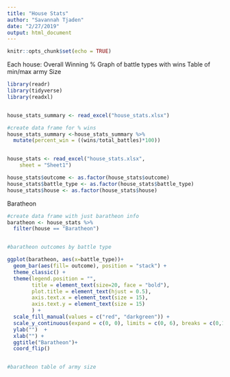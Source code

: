 ```yaml
---
title: "House Stats"
author: "Savannah Tjaden"
date: "2/27/2019"
output: html_document
---
```


```r
knitr::opts_chunk$set(echo = TRUE)
```


Each house:
Overall Winning %
Graph of battle types with wins
Table of min/max army Size


```r

library(readr)
library(tidyverse)
library(readxl)


house_stats_summary <- read_excel("house_stats.xlsx")

#create data frame for % wins
house_stats_summary <-house_stats_summary %>% 
  mutate(percent_win = ((wins/total_battles)*100))


house_stats <- read_excel("house_stats.xlsx", 
    sheet = "Sheet1")

house_stats$outcome <- as.factor(house_stats$outcome)
house_stats$battle_type <- as.factor(house_stats$battle_type)
house_stats$house <- as.factor(house_stats$house)


```

Baratheon
```r


#create data frame with just baratheon info
baratheon <- house_stats %>% 
  filter(house == "Baratheon")


#baratheon outcomes by battle type

ggplot(baratheon, aes(x=battle_type))+
  geom_bar(aes(fill= outcome), position = "stack") +
  theme_classic() +
  theme(legend.position = "", 
        title = element_text(size=20, face = "bold"),
        plot.title = element_text(hjust = 0.5),
        axis.text.x = element_text(size = 15),
        axis.text.y = element_text(size = 15)
        ) +
  scale_fill_manual(values = c("red", "darkgreen")) +
  scale_y_continuous(expand = c(0, 0), limits = c(0, 6), breaks = c(0,1,2,3,4,5)) +
  ylab("")  +
  xlab("") +
  ggtitle("Baratheon")+
  coord_flip()


#baratheon table of army size
 




```





